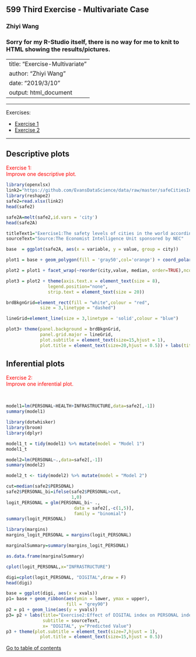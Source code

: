 
## 599 Third Exercise - Multivariate Case

### Zhiyi Wang

### Sorry for my R-Studio itself, there is no way for me to knit to HTML showing the results/pictures.

---
title: "Exercise-Multivariate"
author: "Zhiyi Wang"
date: "2019/3/10"
output: html_document
---
___________________________

<a id='part1'></a>

Exercises: <br>

- [Exercise 1](#ex1)
- [Exercise 2](#ex2)

___________________________


## Descriptive plots

<a id='ex1'></a>
<span style="color:red"> Exercise 1:<br> Improve one descriptive plot.
</span>


```r
library(openxlsx)
link2="https://github.com/EvansDataScience/data/raw/master/safeCitiesIndex.xlsx"
library(reshape2)
safe2=read.xlsx(link2)
head(safe2)

safe2A=melt(safe2,id.vars = 'city')
head(safe2A)

titleText1="Exercise1:The safety levels of cities in the world according to Digital, Health, Infrastructure, and Personal dimensions"
sourceText="Source:The Economist Intelligence Unit sponsored by NEC"

base  = ggplot(safe2A, aes(x = variable, y = value, group = city))

plot1 = base + geom_polygon(fill = 'gray50',col='orange') + coord_polar()

plot2 = plot1 + facet_wrap(~reorder(city,value, median, order=TRUE),ncol = 7)

plot3 = plot2 + theme(axis.text.x = element_text(size = 8),
                legend.position="none",
                strip.text = element_text(size = 20))

brdBkgnGrid=element_rect(fill = "white",colour = "red",
             size = 3,linetype = "dashed")

lineGrid=element_line(size = 3,linetype = 'solid',colour = "blue")

plot3+ theme(panel.background = brdBkgnGrid,
             panel.grid.major = lineGrid,
             plot.subtitle = element_text(size=15,hjust = 1),
             plot.title = element_text(size=20,hjust = 0.5)) + labs(title=titleText1,subtitle = sourceText)

```


## Inferential plots
<a id='ex2'></a>
<span style="color:red"> Exercise 2:<br> Improve one inferential plot.
</span>

<br>


```r
model1=lm(PERSONAL~HEALTH+INFRASTRUCTURE,data=safe2[,-1])
summary(model1)

library(dotwhisker)
library(broom)
library(dplyr)

model1_t = tidy(model1) %>% mutate(model = "Model 1") 
model1_t

model2=lm(PERSONAL~.,data=safe2[,-1]) 
summary(model2)

model2_t <- tidy(model2) %>% mutate(model = "Model 2")
```

```r
cut=median(safe2$PERSONAL)
safe2$PERSONAL_bi=ifelse(safe2$PERSONAL>cut,
                         1,0)
logit_PERSONAL = glm(PERSONAL_bi~ .,
                          data = safe2[,-c(1,5)],
                          family = "binomial")
summary(logit_PERSONAL)

library(margins)
margins_logit_PERSONAL = margins(logit_PERSONAL) 

marginalSummary=summary(margins_logit_PERSONAL)

as.data.frame(marginalSummary)

cplot(logit_PERSONAL,x="INFRASTRUCTURE") 

digi=cplot(logit_PERSONAL, "DIGITAL",draw = F)
head(digi)

base = ggplot(digi, aes(x = xvals)) 
p1= base + geom_ribbon(aes(ymin = lower, ymax = upper), 
                       fill = "grey90")
p2 = p1 + geom_line(aes(y = yvals)) 
p3= p2 + labs(title="Exercise2:Effect of DIGITAL index on PERSONAL index",
              subtitle = sourceText,
              x= "DIGITAL", y="Predicted Value")
p3 + theme(plot.subtitle = element_text(size=7,hjust = 1),
             plot.title = element_text(size=15,hjust = 0.5))
```

[Go to table of contents](#part1)


